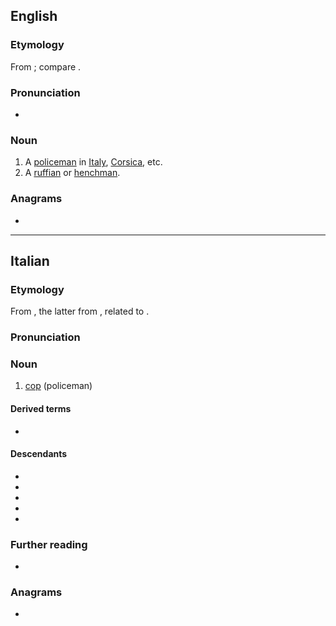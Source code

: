 ==English==

===Etymology===
From {{bor|en|it|sbirro}}; compare {{cog|fr|sbire}}.

===Pronunciation===
* {{IPA|en|/spiɹoʊ/}}

===Noun===
{{en-noun|s|sbirri}}

# A [[policeman]] in [[Italy]], [[Corsica]], etc.
# A [[ruffian]] or [[henchman]].

===Anagrams===
* {{anagrams|en|a=biorrs|Borris}}

----

==Italian==

===Etymology===
From {{prefix|it|s|birro}}, the latter from {{der|it|la|birrus||hooded coat}}, related to {{m|la|burrus||reddish; red-headed}}.

===Pronunciation===
{{it-pr|sbìrro}}

===Noun===
{{it-noun|m}}

# [[cop]] (policeman)

====Derived terms====
* {{l|it|sbirresco}}

====Descendants====
* {{desc|en|sbirro|bor=1}}
* {{desc|eo|sbiro|bor=1}}
* {{desc|mt|żbirr|bor=1}}
* {{desc|ro|zbir|bor=1}}
* {{desc|es|esbirro|bor=1}}

===Further reading===
* {{R:it:Treccani}}

===Anagrams===
* {{anagrams|it|a=biorrs|sborri}}